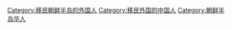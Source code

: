[[Category:移民朝鲜半岛的外国人|Category:移民朝鲜半岛的外国人]]
[[Category:移民外国的中国人|Category:移民外国的中国人]]
[[Category:朝鲜半岛华人|Category:朝鲜半岛华人]]